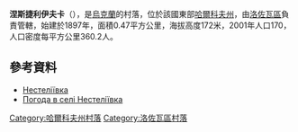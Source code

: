 {{coord|48|51|38|N|36|14|39|E|scale:100000_region:UA|display=title}}

'''涅斯捷利伊夫卡'''（{{lang-uk|Нестеліївка}}），是[[烏克蘭|烏克蘭]]的村落，位於該國東部[[哈爾科夫州|哈爾科夫州]]，由[[洛佐瓦區|洛佐瓦區]]負責管轄，始建於1897年，面積0.47平方公里，海拔高度172米，2001年人口170，人口密度每平方公里360.2人。

==參考資料==
* [http://w1.c1.rada.gov.ua/pls/z7502/A005?rdat1=09.01.2009&rf7571=33696 Нестеліївка]
* [http://weather.in.ua/ua/har'kovskaja/16795 Погода в селі Нестеліївка] {{Wayback|url=http://weather.in.ua/ua/har%27kovskaja/16795 |date=20160323024628 }}

{{DEFAULTSORT:Нестеліївка}}
[[Category:哈爾科夫州村落|Category:哈爾科夫州村落]]
[[Category:洛佐瓦區村落|Category:洛佐瓦區村落]]


{{Kharkiv-geo-stub}}